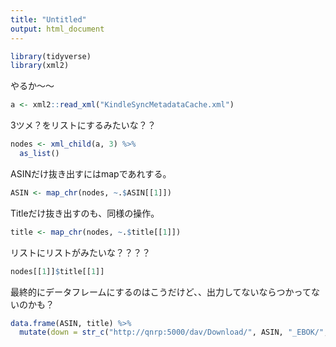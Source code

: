 ```yaml
---
title: "Untitled"
output: html_document
---
```


```r
library(tidyverse)
library(xml2)
```


やるか～～
```r
a <- xml2::read_xml("KindleSyncMetadataCache.xml")
```


3ツメ？をリストにするみたいな？？
```r
nodes <- xml_child(a, 3) %>%
  as_list()
```

ASINだけ抜き出すにはmapであれする。
```r
ASIN <- map_chr(nodes, ~.$ASIN[[1]])
```

Titleだけ抜き出すのも、同様の操作。
```r
title <- map_chr(nodes, ~.$title[[1]])
```

リストにリストがみたいな？？？？
```r
nodes[[1]]$title[[1]]
```

最終的にデータフレームにするのはこうだけど、、出力してないならつかってないのかも？
```r
data.frame(ASIN, title) %>%
  mutate(down = str_c("http://qnrp:5000/dav/Download/", ASIN, "_EBOK/", ASIN, "_EBOK.azw"))
```

